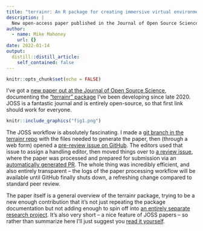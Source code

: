 ```yaml
---
title: "terrainr: An R package for creating immersive virtual environments"
description: |
  New open-access paper published in the Journal of Open Source Science.
author:
  - name: Mike Mahoney
    url: {}
date: 2022-01-14
output:
  distill::distill_article:
    self_contained: false
---
```


```r
knitr::opts_chunk$set(echo = FALSE)
```

I've got a [new paper out at the Journal of Open Source Science](https://joss.theoj.org/papers/10.21105/joss.04060),
documenting the ["terrainr" package](https://www.mm218.dev/posts/2020/10/) I've been developing since late 2020.
JOSS is a fantastic journal and is entirely open-source, so that first link should work for everyone.

```r
knitr::include_graphics("fig1.png")
```

The JOSS workflow is absolutely fascinating. I made a 
[git branch in the terrainr repo](https://github.com/ropensci/terrainr/tree/paper) 
with the files needed to generate the paper, then (through a web form) opened a
[pre-review issue on GitHub](https://github.com/openjournals/joss-reviews/issues/4055).
The editors used that issue to assign a handling editor, then moved things over to
[a review issue](https://github.com/openjournals/joss-reviews/issues/4060), where
the paper was processed and prepared for submission via an 
[automatically generated PR](https://github.com/openjournals/joss-papers/pull/2885).
The whole thing was incredibly efficient, and also entirely transparent -- the logs of
the paper processing workflow will be available until GitHub finally shuts down, a 
refreshing change compared to standard peer review.

The paper itself is a general overview of the terrainr package, trying to 
be a new enough contribution that it's not just repeating the package documentation 
but not adding enough to spin off into
[an entirely separate research project](https://www.mm218.dev/posts/2021-06-14-interactive-landscape-simulations-for-visual-resource-assessment/).
It's also very short -- a nice feature of JOSS papers -- so rather than summarize here I'll just
suggest you [read it yourself](https://www.mm218.dev/papers/terrainr_2022.pdf).
